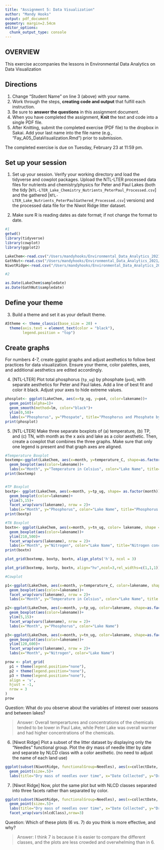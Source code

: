 ```yaml
---
title: "Assignment 5: Data Visualization"
author: "Mandy Hooks"
output: pdf_document
geometry: margin=2.54cm
editor_options: 
  chunk_output_type: console
---
```


## OVERVIEW

This exercise accompanies the lessons in Environmental Data Analytics on Data Visualization 

## Directions
1. Change "Student Name" on line 3 (above) with your name.
2. Work through the steps, **creating code and output** that fulfill each instruction.
3. Be sure to **answer the questions** in this assignment document.
4. When you have completed the assignment, **Knit** the text and code into a single PDF file.
5. After Knitting, submit the completed exercise (PDF file) to the dropbox in Sakai. Add your last name into the file name (e.g., "Fay_A05_DataVisualization.Rmd") prior to submission.

The completed exercise is due on Tuesday, February 23 at 11:59 pm.



## Set up your session 
1. Set up your session. Verify your working directory and load the tidyverse 
and cowplot packages. Upload the NTL-LTER processed data files for nutrients 
and chemistry/physics for Peter and Paul Lakes (both the tidy 
[`NTL-LTER_Lake_Chemistry_Nutrients_PeterPaul_Processed.csv`] and the gathered
[`NTL-LTER_Lake_Nutrients_PeterPaulGathered_Processed.csv`] versions) and 
the processed data file for the Niwot Ridge litter dataset. 

2. Make sure R is reading dates as date format; if not change the format to date.

```r
#1 
getwd()
library(tidyverse)
library(cowplot)
library(ggplot2)

LakeChem<-read.csv("/Users/mandyhooks/Environmental_Data_Analytics_2021//Data/Processed/NTL-LTER_Lake_Chemistry_Nutrients_PeterPaul_Processed.csv", stringsAsFactors = TRUE)
GathNut<-read.csv("/Users/mandyhooks/Environmental_Data_Analytics_2021//Data/Processed/NTL-LTER_Lake_Nutrients_PeterPaulGathered_Processed.csv", stringsAsFactors = TRUE)
NiwotRidge<-read.csv("/Users/mandyhooks/Environmental_Data_Analytics_2021//Data/Processed/NEON_NIWO_Litter_mass_trap_Processed.csv", stringsAsFactors = TRUE)

#2 

as.Date(LakeChem$sampledate)
as.Date(GathNut$sampledate)

```
## Define your theme
3. Build a theme and set it as your default theme.

```r
A5theme <- theme_classic(base_size = 20) +
  theme(axis.text = element_text(color = "black"), 
        legend.position = "top")

```

## Create graphs
For numbers 4-7, create ggplot graphs and adjust aesthetics to follow best practices for data visualization. Ensure your theme, color palettes, axes, and additional aesthetics are edited accordingly.

4. [NTL-LTER] Plot total phosphorus (`tp_ug`) by phosphate (`po4`), with separate aesthetics for Peter and Paul lakes. Add a line of best fit and color it black. Adjust your axes to hide extreme values.

```r
phosplot<- ggplot(LakeChem, aes(x=tp_ug, y=po4, color=lakename))+
  geom_point(alpha=1)+
  geom_smooth(method=lm, color="black")+
  ylim(0,50)+
  labs(x="Phosphorus", y="Phospate", title="Phosphorus and Phosphate by Lake", color="Lake Name")
print(phosplot)

```


5. [NTL-LTER] Make three separate boxplots of (a) temperature, (b) TP, and (c) TN, with month as the x axis and lake as a color aesthetic. Then, create a cowplot that combines the three graphs. Make sure that only one legend is present and that graph axes are aligned.

```r
#Temperature Boxplot
boxtemp<-ggplot(LakeChem, aes(x=month, y=temperature_C, shape=as.factor(month)))+
  geom_boxplot(aes(color=lakename))+
  labs(x="Month", y="Temperature in Celsius", color="Lake Name", title="Temperature over the year of Peter and Paul Lakes")
print(boxtemp)


#TP Boxplot
boxtp<- ggplot(LakeChem, aes(x=month, y=tp_ug, shape= as.factor(month)))+
  geom_boxplot(color=lakename)+
  ylim(5,15)+
  facet_wrap(vars(lakename), nrow = 2)+
  labs(x="Month", y="Phosphorus", color="Lake Name", title="Phosphorus concentration over the year of Peter and Paul Lakes")
print(boxtp)

#TN Boxplot
boxtn<- ggplot(LakeChem, aes(x=month, y=tn_ug, color= lakename, shape =as.factor(month)))+
  geom_boxplot(aes(color=lakename))+
  ylim(210,500)+
  facet_wrap(vars(lakename), nrow = 2)+
  labs(x="Month", y="Nitrogen", color="Lake Name", title="Nitrogen concentration over the year of Peter and Paul Lakes")
print(boxtn)
```

```r
plot_grid(boxtemp, boxtp, boxtn, align_plots('h'), ncol = 3)
```

```r
plot_grid(boxtemp, boxtp, boxtn, align="hv",ncol=3,rel_widths=c(1,1,1))
```



```r
#Cowplot

p1<-ggplot(LakeChem, aes(x=month, y=temperature_C, color=lakename, shape=as.factor(month)))+
  geom_boxplot(aes(color=lakename))+
  facet_wrap(vars(lakename), nrow = 2)+
  labs(x="Month", y="Temperature in Celsius", color="Lake Name", title = "Trends in Peter and Paul Lake over time")

p2<-ggplot(LakeChem, aes(x=month, y=tp_ug, color=lakename, shape=as.factor(month)))+
  geom_boxplot(aes(color=lakename))+
  ylim(5,15)+
  facet_wrap(vars(lakename), nrow = 2)+
  labs(x="Month", y="Phosphorus", color="Lake Name")

p3<-ggplot(LakeChem, aes(x=month, y=tn_ug, color=lakename, shape=as.factor(month)))+
  geom_boxplot(aes(color=lakename))+
  ylim(120,600)+
  facet_wrap(vars(lakename), nrow = 2)+
  labs(x="Month", y="Nitrogen", color="Lake Name")

prow <- plot_grid(
  p1 + theme(legend.position="none"),
  p2 + theme(legend.position="none"),
  p3 + theme(legend.position="none"),
  align = 'v',
  hjust = -1,
  nrow = 3
)
prow

```




Question: What do you observe about the variables of interest over seasons and between lakes? 

> Answer: Overall temperartures and concentrations of the chemicals tended to be lower in Paul Lake, while Peter Lake was overall warmer and had higher concentrations of the chemicals. 

6. [Niwot Ridge] Plot a subset of the litter dataset by displaying only the "Needles" functional group. Plot the dry mass of needle litter by date and separate by NLCD class with a color aesthetic. (no need to adjust the name of each land use)


```r
ggplot(subset(NiwotRidge, functionalGroup=Needles), aes(x=collectDate, y=dryMass, color=nlcdClass))+
  geom_point(size=.5)+
  labs(title="Dry mass of needles over time", x="Date Collected", y="Dry Mass", color="Class")
```


7. [Niwot Ridge] Now, plot the same plot but with NLCD classes separated into three facets rather than separated by color. 

```r
ggplot(subset(NiwotRidge, functionalGroup=Needles), aes(x=collectDate, y=dryMass, color=nlcdClass))+
  geom_point(size=.5)+
  labs(title="Dry mass of needles over time", x="Date Collected", y="Dry Mass", color="Class")+
  facet_wrap(vars(nlcdClass),nrow=3)
```
Question: Which of these plots (6 vs. 7) do you think is more effective, and why? 

> Answer: I think  7 is because it is easier to compare the different classes, and the plots are less crowded and overwhelming than in 6.
